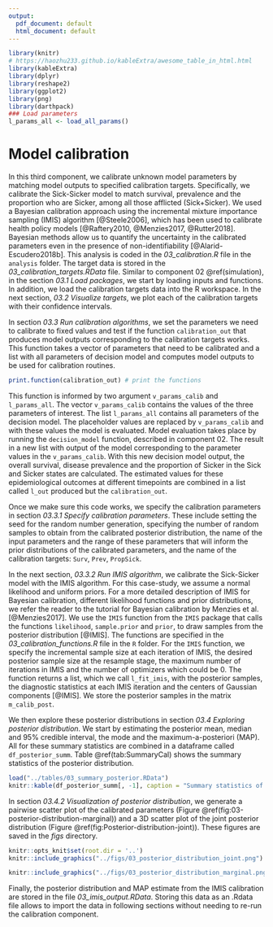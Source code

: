 ---
output:
  pdf_document: default
  html_document: default
---
```{r, include = FALSE, warning = FALSE}
library(knitr)
# https://haozhu233.github.io/kableExtra/awesome_table_in_html.html
library(kableExtra)
library(dplyr)
library(reshape2)
library(ggplot2)
library(png)
library(darthpack)
### Load parameters
l_params_all <- load_all_params()
```

# Model calibration {#calibration}

In this third component, we calibrate unknown model parameters by matching model outputs to specified calibration targets. Specifically, we calibrate the Sick-Sicker model to match survival, prevalence and the proportion who are Sicker, among all those afflicted (Sick+Sicker). We used a Bayesian calibration approach using the incremental mixture importance sampling (IMIS) algorithm [@Steele2006], which has been used to calibrate health policy models [@Raftery2010, @Menzies2017, @Rutter2018]. Bayesian methods allow us to quantify the uncertainty in the calibrated parameters even in the presence of non-identifiability [@Alarid-Escudero2018b]. This analysis is coded in the *03_calibration.R* file in the `analysis` folder. The target data is stored in the *03_calibration_targets.RData* file. Similar to component 02 \@ref(simulation), in the section _03.1 Load packages_, we start by loading inputs and functions. In addition, we load the calibration targets data into the R workspace. In the next section, _03.2 Visualize targets_, we plot each of the calibration targets with their confidence intervals.

In section _03.3 Run calibration algorithms_, we set the parameters we need to calibrate to fixed values and test if the function `calibration_out` that produces model outputs corresponding to the calibration targets works. This function takes a vector of parameters that need to be calibrated and a list with all parameters of decision model and computes model outputs to be used for calibration routines.

```{r}
print.function(calibration_out) # print the functions
```

This function is informed by two argument `v_params_calib` and `l_params_all`. The vector `v_params_calib` contains the values of the three parameters of interest. The list `l_params_all` contains all parameters of the decision model. The placeholder values are replaced by `v_params_calib` and with these values the model is evaluated. Model evaluation takes place by running the `decision_model` function, described in component 02. The result in a new list with output of the model corresponding to the parameter values in the `v_params_calib`. With this new decision model output, the overall survival, disease prevalence and the proportion of Sicker in the Sick and Sicker states are calculated. The estimated values for these epidemiological outcomes at different timepoints are combined in a list called `l_out` produced but the `calibration_out`. 

Once we make sure this code works, we specify the calibration parameters in section _03.3.1 Specify calibration parameters_. These include setting the seed for the random number generation, specifying the number of random samples to obtain from the calibrated posterior distribution, the name of the input parameters and the range of these parameters that will inform the prior distributions of the calibrated parameters, and the name of the calibration targets: `Surv`, `Prev`, `PropSick`.

In the next section, _03.3.2 Run IMIS algorithm_, we calibrate the Sick-Sicker model with the IMIS algorithm. For this case-study, we assume a normal likelihood and uniform priors. For a more detailed description of IMIS for Bayesian calibration, different likelihood functions and prior distributions, we refer the reader to the tutorial for Bayesian calibration by Menzies et al. [@Menzies2017]. We use the `IMIS` function from the `IMIS` package that calls the functions `likelihood`, `sample.prior` and `prior`, to draw samples from the posterior distribution [@IMIS]. The functions are specified in the *03_calibration_functions.R* file in the `R` folder. For the `IMIS` function, we specify the incremental sample size at each iteration of IMIS, the desired posterior sample size at the resample stage, the maximum number of iterations in IMIS and the number of optimizers which could be 0. The function returns a list, which we call `l_fit_imis`, with the posterior samples, the diagnostic statistics at each IMIS iteration and the centers of Gaussian components [@IMIS]. We store the posterior samples in the matrix `m_calib_post`. 

We then explore these posterior distributions in section _03.4 Exploring posterior distribution_. We start by estimating the posterior mean, median and 95% credible interval, the mode and the maximum-a-posteriori (MAP). All for these summary statistics are combined in a dataframe called `df_posterior_summ`. Table \@ref(tab:SummaryCal) shows the summary statistics of the posterior distribution. 
```{r SummaryCal, eval = TRUE, echo = FALSE, message=F, warning=F, cache=F}
load("../tables/03_summary_posterior.RData")
knitr::kable(df_posterior_summ[, -1], caption = "Summary statistics of the posterior distribution") # create a table 
``` 

In section _03.4.2 Visualization of posterior distribution_, we generate a pairwise scatter plot of the calibrated parameters (Figure \@ref(fig:03-posterior-distribution-marginal)) and a 3D scatter plot of the joint posterior distribution (Figure \@ref(fig:Posterior-distribution-joint)). These figures are saved in the *figs* directory.

```{r Posterior-distribution-joint, out.width='100%', fig.cap='Joint posterior distribution', echo=FALSE}
knitr::opts_knit$set(root.dir = '..')
knitr::include_graphics("../figs/03_posterior_distribution_joint.png")
```


```{r 03-posterior-distribution-marginal, fig.cap="Pairwise posterior distribution of calibrated parameters", out.width='100%', echo = FALSE}
knitr::include_graphics("../figs/03_posterior_distribution_marginal.png")
```

Finally, the posterior distribution and MAP estimate from the IMIS calibration are stored in the file *03_imis_output.RData*. Storing this data as an .Rdata file allows to import the data in following sections without needing to re-run the calibration component. 
